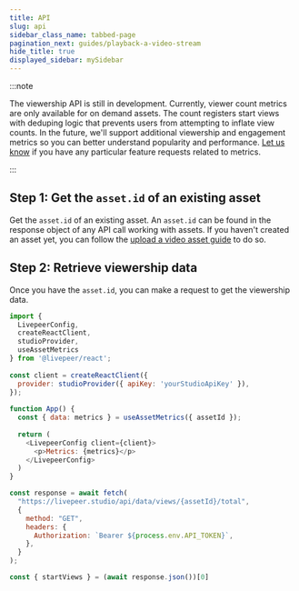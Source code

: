 ```yaml
---
title: API
slug: api
sidebar_class_name: tabbed-page
pagination_next: guides/playback-a-video-stream
hide_title: true
displayed_sidebar: mySidebar
---
```



<Tabs />

:::note

The viewership API is still in development. Currently, viewer count metrics are
only available for on demand assets. The count registers start views with
deduping logic that prevents users from attempting to inflate view counts. In
the future, we'll support additional viewership and engagement metrics so you
can better understand popularity and performance.
[Let us know](https://livepeer.studio/contact) if you have any particular
feature requests related to metrics.

:::

## Step 1: Get the `asset.id` of an existing asset

Get the `asset.id` of an existing asset. An `asset.id` can be found in the
response object of any API call working with assets. If you haven't created an
asset yet, you can follow the
[upload a video asset guide](/guides/on-demand/upload-video-asset#api) to do so.

## Step 2: Retrieve viewership data

Once you have the `asset.id`, you can make a request to get the viewership data.

<CodeBlockTabs>
<CodeBlockTabItem value="Livepeer.js" label="Livepeer.js">

```js
import {
  LivepeerConfig,
  createReactClient,
  studioProvider,
  useAssetMetrics
} from '@livepeer/react';
 
const client = createReactClient({
  provider: studioProvider({ apiKey: 'yourStudioApiKey' }),
});
 
function App() {
  const { data: metrics } = useAssetMetrics({ assetId });
 
  return (
    <LivepeerConfig client={client}>
      <p>Metrics: {metrics}</p>
    </LivepeerConfig>
  ) 
}
```

</CodeBlockTabItem>
<CodeBlockTabItem value="Fetch" label="Fetch">

```js
const response = await fetch(
  "https://livepeer.studio/api/data/views/{assetId}/total",
  {
    method: "GET",
    headers: {
      Authorization: `Bearer ${process.env.API_TOKEN}`,
    },
  }
);

const { startViews } = (await response.json())[0]
```

</CodeBlockTabItem>
</CodeBlockTabs>
